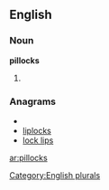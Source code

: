 ==English==

===Noun===
'''pillocks'''

# {{plural of|[[pillock]]}}

===Anagrams===
* {{alphagram|cikllops}}
* [[liplocks#English|liplocks]]
* [[lock lips#English|lock lips]]

[[Category:English plurals]]

[[ar:pillocks]]